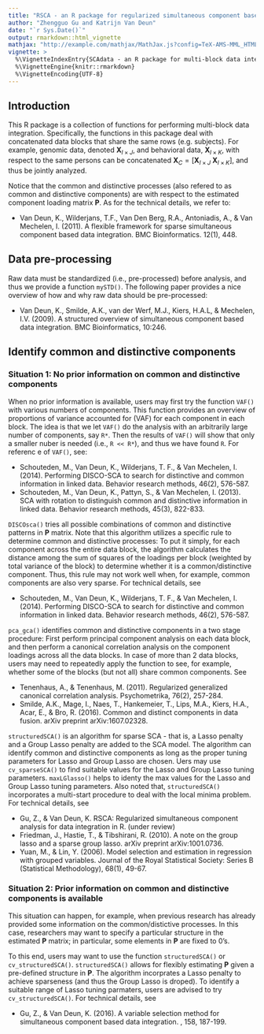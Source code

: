```yaml
---
title: "RSCA - an R package for regularized simultaneous component based data integration"
author: "Zhengguo Gu and Katrijn Van Deun"
date: "`r Sys.Date()`"
output: rmarkdown::html_vignette
mathjax: "http://example.com/mathjax/MathJax.js?config=TeX-AMS-MML_HTMLorMML"
vignette: >
  %\VignetteIndexEntry{SCAdata - an R package for multi-block data integration with sparsity}
  %\VignetteEngine{knitr::rmarkdown}
  %\VignetteEncoding{UTF-8}
---
```

## Introduction

This R package is a collection of functions for performing multi-block data integration. Specifically, the functions in this package deal with concatenated data blocks that share the same rows (e.g. subjects). For example, genomic data, denoted $\mathbf{X}_{I \times J}$, and behavioral data, $\mathbf{X}_{I \times K}$, with respect to the same persons can be concatenated $\mathbf{X}_C=[\mathbf{X}_{I \times J}\; \mathbf{X}_{I \times K}]$, and thus be jointly analyzed. 

Notice that the common and distinctive processes (also refered to as common and distinctive components) are with respect to the estimated component loading matrix $\mathbf{P}$. As for the technical details, we refer to:

- Van Deun, K., Wilderjans, T.F., Van Den Berg, R.A., Antoniadis, A., & Van Mechelen, I. (2011). A flexible framework for sparse simultaneous component based data integration. BMC Bioinformatics. 12(1), 448.

## Data pre-processing
Raw data must be standardized (i.e., pre-processed) before analysis, and thus we provide a function `mySTD()`. The following paper provides a nice overview of how and why raw data should be pre-processed:

- Van Deun, K., Smilde, A.K., van der Werf, M.J., Kiers, H.A.L, & Mechelen, I.V. (2009). A structured overview of simultaneous component based data integration. BMC Bioinformatics, 10:246.

## Identify common and distinctive components
### Situation 1: No prior information on common and distinctive components
When no prior information is available, users may first try the function `VAF()` with various numbers of components. This function provides an overview of proportions of variance accounted for (VAF) for each component in each block. The idea is that we let `VAF()` do the analysis with an arbitrarily large number of components, say `R*`. Then the results of `VAF()` will show that only a smaller nuber is needed (i.e., `R << R*`), and thus we have found `R`. For referenc e of `VAF()`, see:

 - Schouteden, M., Van Deun, K., Wilderjans, T. F., & Van Mechelen, I. (2014). Performing DISCO-SCA to search for distinctive and common information in linked data. Behavior research methods, 46(2), 576-587.
 - Schouteden, M., Van Deun, K., Pattyn, S., & Van Mechelen, I. (2013). SCA with rotation to distinguish common and distinctive information in linked data. Behavior research methods, 45(3), 822-833.

`DISCOsca()` tries all possible combinations of common and distinctive patterns in $\mathbf{P}$ matrix. Note that this algorithm utilizes a specific rule to determine common and distinctive processes: To put it simply, for each component across the entire data block, the algorithm calculates the distance among the sum of squares of the loadings per block (weighted by total variance of the block) to determine whether it is a common/distinctive component. Thus, this rule may not work well when, for example, common components are also very sparse. For technical details, see

- Schouteden, M., Van Deun, K., Wilderjans, T. F., & Van Mechelen, I. (2014). Performing DISCO-SCA to search for distinctive and common information in linked data. Behavior research methods, 46(2), 576-587.

`pca_gca()` identifies common and distinctive components in a two stage procedure: First perform principal component analysis on each data block, and then perform a canonical correlation analysis on the component loadings across all the data blocks. In case of more than 2 data blocks, users may need to repeatedly apply the function to see, for example, whether some of the blocks (but not all) share common components. See

- Tenenhaus, A., & Tenenhaus, M. (2011). Regularized generalized canonical correlation analysis. Psychometrika, 76(2), 257-284.
- Smilde, A.K., Mage, I., Naes, T., Hankemeier, T., Lips, M.A., Kiers, H.A., Acar, E., & Bro, R. (2016). Common and distinct components in data fusion. arXiv preprint arXiv:1607.02328.

`structuredSCA()` is an algorithm for sparse SCA - that is, a Lasso penalty and a Group Lasso penalty are added to the SCA model. The algorithm can identify common and distinctive components as long as the proper tuning parameters for Lasso and Group Lasso are chosen. Uers may use `cv_sparseSCA()` to find suitable values for the Lasso and Group Lasso tuning parameters. `maxLGlasso()` helps to identy the max values for the Lasso and Group Lasso tuning parameters. Also noted that, `structuredSCA()` incorporates a multi-start procedure to deal with the local minima problem. For technical details, see

- Gu, Z., & Van Deun, K. RSCA: Regularized simultaneous component analysis for data integration in R. (under review)
- Friedman, J., Hastie, T., & Tibshirani, R. (2010). A note on the group lasso and a sparse group lasso. arXiv preprint arXiv:1001.0736.
- Yuan, M., & Lin, Y. (2006). Model selection and estimation in regression with grouped variables. Journal of the Royal Statistical Society: Series B (Statistical Methodology), 68(1), 49-67.

### Situation 2: Prior information on common and distinctive components is available
This situation can happen, for example, when previous research has already provided some information on the common/distictive processes. In this case, researchers may want to specify a particular structure in the estimated $\mathbf{P}$ matrix; in particular, some elements in $\mathbf{P}$ are fixed to 0's. 

To this end, users may want to use the function `structuredSCA()` or `cv_structuredSCA()`. `structuredSCA()` allows for flexibly estimating $\mathbf{P}$ given a pre-defined structure in $\mathbf{P}$. The algorithm incorprates a Lasso penalty to achieve sparseness (and thus the Group Lasso is droped). To identify a suitable range of Lasso tuning parmaters, users are advised to try `cv_structuredSCA()`. For technical details, see

- Gu, Z., & Van Deun, K. (2016). A variable selection method for simultaneous component based data integration. \emph{Chemometrics and Intelligent Laboratory Systems}, 158, 187-199.
 

 


